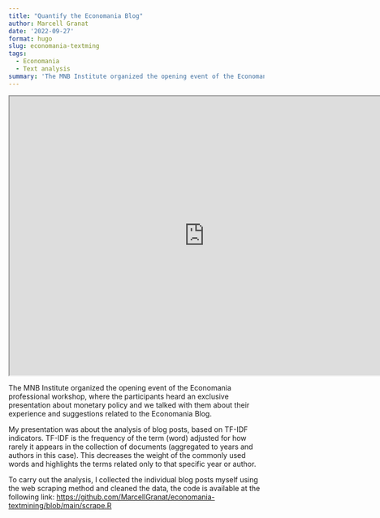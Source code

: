 ```yaml
---
title: "Quantify the Economania Blog"
author: Marcell Granat
date: '2022-09-27'
format: hugo
slug: economania-textming
tags: 
  - Economania
  - Text analysis
summary: 'The MNB Institute organized the opening event of the Economania professional workshop, and I also had the opportunity to present the results of text analysis on the blog posts.'
---
```


<iframe src="https://marcellgranat.github.io/economania-textmining" width="768" height="550px" data-external="1">
</iframe>

The MNB Institute organized the opening event of the Economania professional workshop, where the participants heard an exclusive presentation about monetary policy and we talked with them about their experience and suggestions related to the Economania Blog.

My presentation was about the analysis of blog posts, based on TF-IDF indicators. TF-IDF is the frequency of the term (word) adjusted for how rarely it appears in the collection of documents (aggregated to years and authors in this case). This decreases the weight of the commonly used words and highlights the terms related only to that specific year or author.

To carry out the analysis, I collected the individual blog posts myself using the web scraping method and cleaned the data, the code is available at the following link: [https://github.com/MarcellGranat/economania-textmining/blob/main/scrape.R](https://github.com/MarcellGranat/economania-textmining/blob/main/scrape.R)

